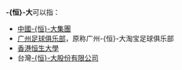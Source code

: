 '''-{恒}-大'''可以指：
*[[恒大集團|中國-{恒}-大集團]]
*[[广州足球俱乐部|广州足球俱乐部]]，原称广州-{恒}-大淘宝足球俱乐部
*[[香港恒生大學|香港恒生大學]]
*台灣[[恒大_(台灣)|-{恒}-大股份有限公司]]

{{disambiguation|恒|Cat=二字組織機構消歧義}}